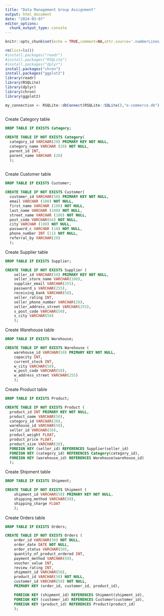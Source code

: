 ```yaml
---
title: "Data Management Group Assignment"
output: html_document
date: "2024-03-07"
editor_options: 
  chunk_output_type: console
---
```


```r
knitr::opts_chunk$set(echo = TRUE,comment=NA,attr.source='.numberLines')

rm(list=ls())
#install.packages("readr")
#install.packages("RSQLite")
#install.packages("dplyr")
install.packages("chron")
install.packages("ggplot2")
library(readr)
library(RSQLite)
library(dplyr)
library(chron)
library(ggplot2)
```

```r
my_connection <- RSQLite::dbConnect(RSQLite::SQLite(),"e-commerce.db")
                            
```

Create Category table

```sql
DROP TABLE IF EXISTS Category;
```

```sql
CREATE TABLE IF NOT EXISTS Category(
  category_id VARCHAR(20) PRIMARY KEY NOT NULL,
  category_name VARCHAR (20) NOT NULL,
  parent_id INT,
  parent_name VARCHAR (20)
  );
  
```

Create Customer table

```sql
DROP TABLE IF EXISTS Customer;
```

```sql
CREATE TABLE IF NOT EXISTS Customer(
  customer_id VARCHAR(50) PRIMARY KEY NOT NULL,
  email VARCHAR (100) NOT NULL,
  first_name VARCHAR (100) NOT NULL,
  last_name VARCHAR (100) NOT NULL,
  street_name VARCHAR (100) NOT NULL,
  post_code VARCHAR(64) NOT NULL,
  city VARCHAR (100) NOT NULL,
  password_c VARCHAR (10) NOT NULL, 
  phone_number INT (11) NOT NULL,
  referral_by VARCHAR(20)
  );
```

Create Supplier table

```sql
DROP TABLE IF EXISTS Supplier;
```

```sql
CREATE TABLE IF NOT EXISTS Supplier (
    seller_id VARCHAR(50) PRIMARY KEY NOT NULL,
    seller_store_name VARCHAR(100),
    supplier_email VARCHAR(255),
    password_s VARCHAR(255),
    receiving_bank VARCHAR(50),
    seller_rating INT,
    seller_phone_number VARCHAR(20),
    seller_address_street VARCHAR(255),
    s_post_code VARCHAR(50),
    s_city VARCHAR(50)
    );

```

Create Warehouse table

```sql
DROP TABLE IF EXISTS Warehouse;
```

```sql
CREATE TABLE IF NOT EXISTS Warehouse (
    warehouse_id VARCHAR(50) PRIMARY KEY NOT NULL,
    capacity INT,
    current_stock INT,
    w_city VARCHAR(50),
    w_post_code VARCHAR(50),
    w_address_street VARCHAR(255)
    );
```

Create Product table

```sql
DROP TABLE IF EXISTS Product;

```

```sql
CREATE TABLE IF NOT EXISTS Product (
  product_id INT PRIMARY KEY NOT NULL,
  product_name VARCHAR(50),
  category_id VARCHAR(20),
  warehouse_id VARCHAR(50),
  seller_id VARCHAR(50),
  product_weight FLOAT,
  product_price FLOAT,
  product_size VARCHAR(20),
  FOREIGN KEY (seller_id) REFERENCES Supplier(seller_id)
  FOREIGN KEY (category_id) REFERENCES Category(category_id),
  FOREIGN KEY (warehouse_id) REFERENCES Warehouse(warehouse_id)
  );
```

Create Shipment table

```sql
DROP TABLE IF EXISTS Shipment;

```

```sql
CREATE TABLE IF NOT EXISTS Shipment (
    shipment_id VARCHAR(50) PRIMARY KEY NOT NULL,
    shipping_method VARCHAR(50),
    shipping_charge FLOAT
    );
```

Create Orders table

```sql
DROP TABLE IF EXISTS Orders;
```

```sql
CREATE TABLE IF NOT EXISTS Orders (
    order_id VARCHAR(50) NOT NULL,
    order_date DATE NOT NULL,
    order_status VARCHAR(50),
    quantity_of_product_ordered INT,
    payment_method VARCHAR(50),
    voucher_value INT,
    review_rating INT,
    shipment_id VARCHAR(50),
    product_id VARCHAR(50) NOT NULL,
    customer_id VARCHAR(50) NOT NULL,
    PRIMARY KEY (order_id, customer_id, product_id),

    FOREIGN KEY (shipment_id) REFERENCES Shipment(shipment_id),
    FOREIGN KEY (customer_id) REFERENCES Customer(customer_id),
    FOREIGN KEY (product_id) REFERENCES Product(product_id)
    );
    
```